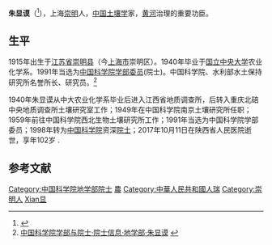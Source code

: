 {{Infobox person
| 姓名 = 朱显谟
| 图像 = 
| 图像替代 = 
| 图像说明 = 
| 出生日期 = 1915年12月4日
| 出生地 = {{CHN-1912}}[[江苏省_(中华民国)|江苏省]][[崇明县|崇明县]]
| 死亡日期 = {{Death date and age|2017|10|11|1915|12|4}}
| 死亡地 = {{CHN}}[[陕西省|陕西省]][[西安市|西安市]]
| 国籍 = {{PRC}}
| 籍贯 = 
| 别名 = 
| 知名于 = 
| 职业 = [[土壤学|土壤学]]家
| 母校 = [[國立中央大学|國立中央大学]]
}}

'''朱显谟'''（{{bd|1915年|12月4日|2017年|10月11日|catIdx=Z朱}}<ref>{{cite news|url=http://news.xinhuanet.com/2017-10/12/c_1121792262.htm|title=我国著名土壤学与水土保持专家朱显谟院士逝世|publisher=新华社|date=2017-10-12|accessdate=2017-10-12|archive-date=2017-10-12|archive-url=https://web.archive.org/web/20171012202457/http://news.xinhuanet.com/2017-10/12/c_1121792262.htm|dead-url=no}}</ref>），上海[[崇明|崇明]]人，[[中国|中国]][[土壤学|土壤学]]家，[[黄河|黄河]]治理的重要功臣。

==生平==
1915年出生于[[江苏省_(中华民国)|江苏省]][[崇明县|崇明县]]（今[[上海市|上海市]]崇明区）。1940年毕业于[[国立中央大学|国立中央大学]]农业化学系。1991年当选为[[中国科学院学部委员|中国科学院学部委员]](院士)。中国科学院、水利部水土保持研究所名誉所长、研究员。<ref>[http://sourcedb.cas.cn/sourcedb_ad_cas/zw2/ysxx/dxb/ 中国科学院学部与院士·院士信息·地学部·朱显谟] {{webarchive|url=https://web.archive.org/web/20120426134225/http://sourcedb.cas.cn/sourcedb_ad_cas/zw2/ysxx/dxb/ |date=2012-04-26 }}</ref>

1940年朱显谟从中大农业化学系毕业后进入江西省地质调查所，后转入重庆北碚中央地质调查所土壤研究室工作；1949年在中国科学院南京土壤研究所任职；1959年前往中国科学院西北生物土壤研究所工作；1991年当选为中国科学院学部委员；1998年转为[[中国科学院|中国科学院]]资深[[院士|院士]]；2017年10月11日在陕西省人民医院逝世，享年102岁 .

==参考文献==
{{reflist}}

{{中国科学家小作品}}
{{中国科学院地学部院士}}
{{Authority control}}
{{DEFAULTSORT:Z}}
[[Category:中国科学院地学部院士|Category:中国科学院地学部院士]]
[[Category:國立中央大學大陸時期校友|農]]
[[Category:中華人民共和國人瑞|Category:中華人民共和國人瑞]]
[[Category:崇明人|Category:崇明人]]
[[Category:朱姓|Xian显]]